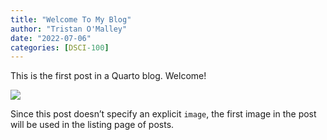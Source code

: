 ```yaml
---
title: "Welcome To My Blog"
author: "Tristan O'Malley"
date: "2022-07-06"
categories: [DSCI-100]
---
```


This is the first post in a Quarto blog. Welcome!

![](thumbnail.jpg)

Since this post doesn't specify an explicit `image`, the first image in the post will be used in the listing page of posts.
